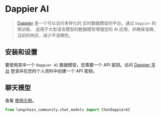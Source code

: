# Dappier AI

> [Dappier](https://platform.dappier.com/) 是一个可以访问多样化的
> 实时数据模型的平台。通过 `Dappier` 的预训练、
> 适用于大型语言模型的数据模型增强您的 AI 应用，并确保准确、当前的响应，减少不准确性。

## 安装和设置

要使用其中一个 `Dappier AI` 数据模型，您需要一个 API 密钥。访问
[Dappier 平台](https://platform.dappier.com/) 登录并在您的个人资料中创建一个 API 密钥。

## 聊天模型

查看 [使用示例](/docs/integrations/chat/dappier)。

```python
from langchain_community.chat_models import ChatDappierAI
```
